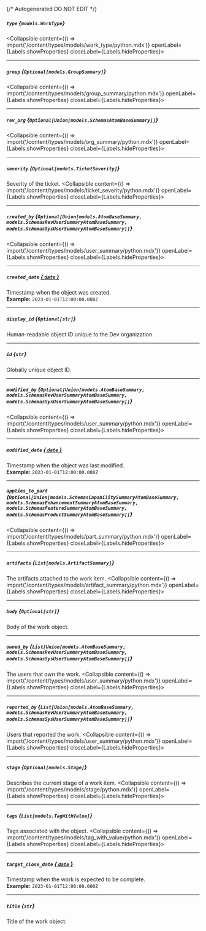 {/* Autogenerated DO NOT EDIT  */}

##### `type` *{`models.WorkType`}*
<Collapsible content={() => import('/content/types/models/work_type/python.mdx')} openLabel={Labels.showProperties} closeLabel={Labels.hideProperties}>
</Collapsible>

---
##### `group` *{`Optional[models.GroupSummary]`}*
<Collapsible content={() => import('/content/types/models/group_summary/python.mdx')} openLabel={Labels.showProperties} closeLabel={Labels.hideProperties}>
</Collapsible>

---
##### `rev_org` *{`Optional[Union[models.SchemasAtomBaseSummary]]`}*
<Collapsible content={() => import('/content/types/models/org_summary/python.mdx')} openLabel={Labels.showProperties} closeLabel={Labels.hideProperties}>
</Collapsible>

---
##### `severity` *{`Optional[models.TicketSeverity]`}*
Severity of the ticket.
<Collapsible content={() => import('/content/types/models/ticket_severity/python.mdx')} openLabel={Labels.showProperties} closeLabel={Labels.hideProperties}>
</Collapsible>

---
##### `created_by` *{`Optional[Union[models.AtomBaseSummary, models.SchemasRevUserSummaryAtomBaseSummary, models.SchemasSysUserSummaryAtomBaseSummary]]`}*
<Collapsible content={() => import('/content/types/models/user_summary/python.mdx')} openLabel={Labels.showProperties} closeLabel={Labels.hideProperties}>
</Collapsible>

---
##### `created_date` [*{ `date` }*](https://docs.python.org/3/library/datetime.html#date-objects)
Timestamp when the object was created.
<br/>
**Example:** `2023-01-01T12:00:00.000Z`

---
##### `display_id` *{`Optional[str]`}*
Human\-readable object ID unique to the Dev organization.

---
##### `id` *{`str`}*
Globally unique object ID.

---
##### `modified_by` *{`Optional[Union[models.AtomBaseSummary, models.SchemasRevUserSummaryAtomBaseSummary, models.SchemasSysUserSummaryAtomBaseSummary]]`}*
<Collapsible content={() => import('/content/types/models/user_summary/python.mdx')} openLabel={Labels.showProperties} closeLabel={Labels.hideProperties}>
</Collapsible>

---
##### `modified_date` [*{ `date` }*](https://docs.python.org/3/library/datetime.html#date-objects)
Timestamp when the object was last modified.
<br/>
**Example:** `2023-01-01T12:00:00.000Z`

---
##### `applies_to_part` *{`Optional[Union[models.SchemasCapabilitySummaryAtomBaseSummary, models.SchemasEnhancementSummaryAtomBaseSummary, models.SchemasFeatureSummaryAtomBaseSummary, models.SchemasProductSummaryAtomBaseSummary]]`}*
<Collapsible content={() => import('/content/types/models/part_summary/python.mdx')} openLabel={Labels.showProperties} closeLabel={Labels.hideProperties}>
</Collapsible>

---
##### `artifacts` *{`List[models.ArtifactSummary]`}*
The artifacts attached to the work item.
<Collapsible content={() => import('/content/types/models/artifact_summary/python.mdx')} openLabel={Labels.showProperties} closeLabel={Labels.hideProperties}>
</Collapsible>

---
##### `body` *{`Optional[str]`}*
Body of the work object.

---
##### `owned_by` *{`List[Union[models.AtomBaseSummary, models.SchemasRevUserSummaryAtomBaseSummary, models.SchemasSysUserSummaryAtomBaseSummary]]`}*
The users that own the work.
<Collapsible content={() => import('/content/types/models/user_summary/python.mdx')} openLabel={Labels.showProperties} closeLabel={Labels.hideProperties}>
</Collapsible>

---
##### `reported_by` *{`List[Union[models.AtomBaseSummary, models.SchemasRevUserSummaryAtomBaseSummary, models.SchemasSysUserSummaryAtomBaseSummary]]`}*
Users that reported the work.
<Collapsible content={() => import('/content/types/models/user_summary/python.mdx')} openLabel={Labels.showProperties} closeLabel={Labels.hideProperties}>
</Collapsible>

---
##### `stage` *{`Optional[models.Stage]`}*
Describes the current stage of a work item.
<Collapsible content={() => import('/content/types/models/stage/python.mdx')} openLabel={Labels.showProperties} closeLabel={Labels.hideProperties}>
</Collapsible>

---
##### `tags` *{`List[models.TagWithValue]`}*
Tags associated with the object.
<Collapsible content={() => import('/content/types/models/tag_with_value/python.mdx')} openLabel={Labels.showProperties} closeLabel={Labels.hideProperties}>
</Collapsible>

---
##### `target_close_date` [*{ `date` }*](https://docs.python.org/3/library/datetime.html#date-objects)
Timestamp when the work is expected to be complete.
<br/>
**Example:** `2023-01-01T12:00:00.000Z`

---
##### `title` *{`str`}*
Title of the work object.


